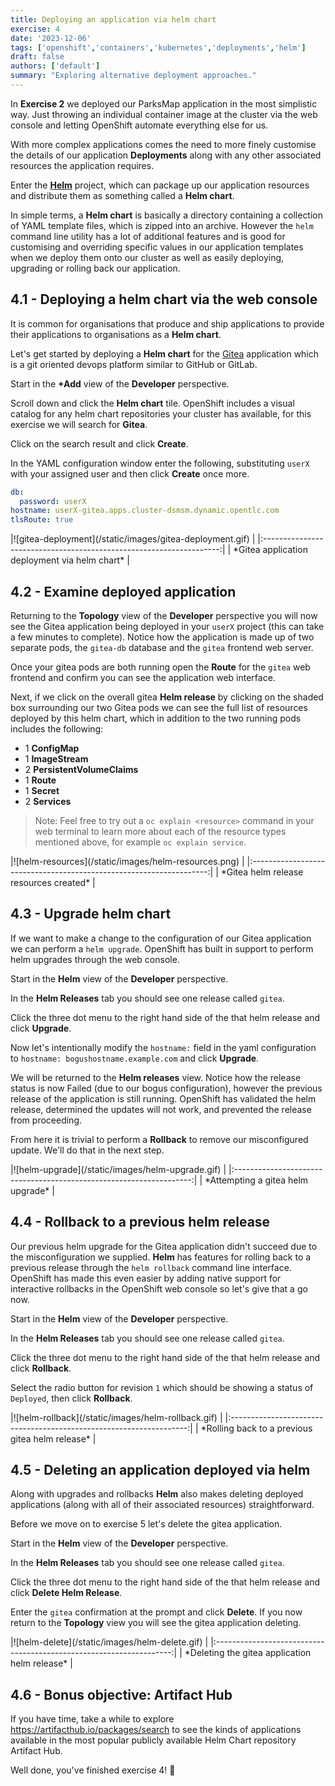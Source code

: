 ```yaml
---
title: Deploying an application via helm chart
exercise: 4
date: '2023-12-06'
tags: ['openshift','containers','kubernetes','deployments','helm']
draft: false
authors: ['default']
summary: "Exploring alternative deployment approaches."
---
```


In **Exercise 2** we deployed our ParksMap application in the most simplistic way. Just throwing an individual container image at the cluster via the web console and letting OpenShift automate everything else for us.

With more complex applications comes the need to more finely customise the details of our application **Deployments** along with any other associated resources the application requires.

Enter the [**Helm**](https://www.redhat.com/en/topics/devops/what-is-helm) project, which can package up our application resources and distribute them as something called a **Helm chart**.

In simple terms, a **Helm chart** is basically a directory containing a collection of YAML template files, which is zipped into an archive. However the `helm` command line utility has a lot of additional features and is good for customising and overriding specific values in our application templates when we deploy them onto our cluster as well as easily deploying, upgrading or rolling back our application.

## 4.1 - Deploying a helm chart via the web console 

It is common for organisations that produce and ship applications to provide their applications to organisations as a **Helm chart**.

Let's get started by deploying a **Helm chart** for the [Gitea](https://about.gitea.com) application which is a git oriented devops platform similar to GitHub or GitLab.

Start in the **+Add** view of the **Developer** perspective.

Scroll down and click the **Helm chart** tile. OpenShift includes a visual catalog for any helm chart repositories your cluster has available, for this exercise we will search for **Gitea**.

Click on the search result and click **Create**.

In the YAML configuration window enter the following, substituting `userX` with your assigned user and then click **Create** once more.

```yaml
db:
  password: userX
hostname: userX-gitea.apps.cluster-dsmsm.dynamic.opentlc.com
tlsRoute: true
```

<Zoom>
|![gitea-deployment](/static/images/gitea-deployment.gif)             |
|:-------------------------------------------------------------------:|
| *Gitea application deployment via helm chart*                       |
</Zoom>

## 4.2 - Examine deployed application

Returning to the **Topology** view of the **Developer** perspective you will now see the Gitea application being deployed in your `userX` project (this can take a few minutes to complete). Notice how the application is made up of two separate pods, the `gitea-db` database and the `gitea` frontend web server.

Once your gitea pods are both running open the **Route** for the `gitea` web frontend and confirm you can see the application web interface.

Next, if we click on the overall gitea **Helm release** by clicking on the shaded box surrounding our two Gitea pods we can see the full list of resources deployed by this helm chart, which in addition to the two running pods includes the following:

- 1 **ConfigMap**
- 1 **ImageStream**
- 2 **PersistentVolumeClaims**
- 1 **Route**
- 1 **Secret**
- 2 **Services**

> Note: Feel free to try out a `oc explain <resource>` command in your web terminal to learn more about each of the resource types mentioned above, for example `oc explain service`.

<Zoom>
|![helm-resources](/static/images/helm-resources.png)                 |
|:-------------------------------------------------------------------:|
| *Gitea helm release resources created*                              |
</Zoom>

## 4.3 - Upgrade helm chart

If we want to make a change to the configuration of our Gitea application we can perform a `helm upgrade`. OpenShift has built in support to perform helm upgrades through the web console.

Start in the **Helm** view of the **Developer** perspective.

In the **Helm Releases** tab you should see one release called `gitea`.

Click the three dot menu to the right hand side of the that helm release and click **Upgrade**.

Now let's intentionally modify the `hostname:` field in the yaml configuration to `hostname: bogushostname.example.com` and click **Upgrade**.

We will be returned to the **Helm releases** view. Notice how the release status is now Failed (due to our bogus configuration), however the previous release of the application is still running. OpenShift has validated the helm release, determined the updates will not work, and prevented the release from proceeding.

From here it is trivial to perform a **Rollback** to remove our misconfigured update. We'll do that in the next step.

<Zoom>
|![helm-upgrade](/static/images/helm-upgrade.gif)                     |
|:-------------------------------------------------------------------:|
| *Attempting a gitea helm upgrade*                                   |
</Zoom>

## 4.4 - Rollback to a previous helm release

Our previous helm upgrade for the Gitea application didn't succeed due to the misconfiguration we supplied. **Helm** has features for rolling back to a previous release through the `helm rollback` command line interface. OpenShift has made this even easier by adding native support for interactive rollbacks in the OpenShift web console so let's give that a go now.

Start in the **Helm** view of the **Developer** perspective.

In the **Helm Releases** tab you should see one release called `gitea`.

Click the three dot menu to the right hand side of the that helm release and click **Rollback**.

Select the radio button for revision `1` which should be showing a status of `Deployed`, then click **Rollback**.

<Zoom>
|![helm-rollback](/static/images/helm-rollback.gif)                   |
|:-------------------------------------------------------------------:|
| *Rolling back to a previous gitea helm release*                     |
</Zoom>

## 4.5 - Deleting an application deployed via helm

Along with upgrades and rollbacks **Helm** also makes deleting deployed applications (along with all of their associated resources) straightforward.

Before we move on to exercise 5 let's delete the gitea application.

Start in the **Helm** view of the **Developer** perspective.

In the **Helm Releases** tab you should see one release called `gitea`.

Click the three dot menu to the right hand side of the that helm release and click **Delete Helm Release**.

Enter the `gitea` confirmation at the prompt and click **Delete**. If you now return to the **Topology** view you will see the gitea application deleting.

<Zoom>
|![helm-delete](/static/images/helm-delete.gif)                       |
|:-------------------------------------------------------------------:|
| *Deleting the gitea application helm release*                       |
</Zoom>

## 4.6 - Bonus objective: Artifact Hub

If you have time, take a while to explore https://artifacthub.io/packages/search to see the kinds of applications available in the most popular publicly available Helm Chart repository Artifact Hub.

Well done, you've finished exercise 4! 🎉
